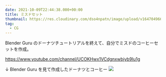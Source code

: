 ```yaml
---
date: 2021-10-09T22:44:38.000+00:00
title: ミスドセット
thumbnail: https://res.cloudinary.com/dso4npatn/image/upload/v1647049660/media/works/thumbnail/mister-donut-coffee-set_wbzamw.png
tag:
  - CG
---
```


Blender Guru のドーナツチュートリアルを終えて、自分でミスドのコーヒーセットを作成。

https://www.youtube.com/channel/UCOKHwx1VCdgnxwbjyb9Iu1g

<Youtube embededSrc="https://www.youtube.com/embed/TPrnSACiTJ4" />

↓ Blender Guru を見て作成したドーナツとコーヒー
![](https://res.cloudinary.com/dso4npatn/image/upload/v1647049675/media/works/insert/donut-process_jqvqy0.png)
